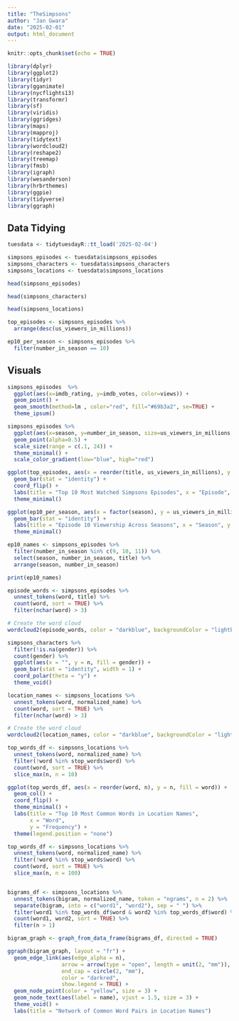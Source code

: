 ```yaml
---
title: "TheSimpsons"
author: "Jan Gwara"
date: "2025-02-01"
output: html_document
---
```


```r
knitr::opts_chunk$set(echo = TRUE)
```

```r
library(dplyr)
library(ggplot2)
library(tidyr)
library(gganimate)
library(nycflights13)
library(transformr)
library(sf)
library(viridis)
library(ggridges)
library(maps)
library(mapproj)
library(tidytext)
library(wordcloud2)
library(reshape2)
library(treemap)
library(fmsb)
library(igraph)
library(wesanderson)
library(hrbrthemes)
library(ggpie)
library(tidyverse)
library(ggraph)
```

## Data Tidying

```r
tuesdata <- tidytuesdayR::tt_load('2025-02-04')

```

```r
simpsons_episodes <- tuesdata$simpsons_episodes
simpsons_characters <- tuesdata$simpsons_characters
simpsons_locations <- tuesdata$simpsons_locations
```

```r
head(simpsons_episodes)
```

```r
head(simpsons_characters)
```

```r
head(simpsons_locations)
```

```r
top_episodes <- simpsons_episodes %>%
  arrange(desc(us_viewers_in_millions))
```

```r
ep10_per_season <- simpsons_episodes %>%
  filter(number_in_season == 10)
```

## Visuals

```r
simpsons_episodes  %>% 
  ggplot(aes(x=imdb_rating, y=imdb_votes, color=views)) +
  geom_point() +
  geom_smooth(method=lm , color="red", fill="#69b3a2", se=TRUE) +
  theme_ipsum()
```

```r
simpsons_episodes %>%
  ggplot(aes(x=season, y=number_in_season, size=us_viewers_in_millions, color=imdb_rating)) +
  geom_point(alpha=0.5) +
  scale_size(range = c(.1, 24)) +
  theme_minimal() +
  scale_color_gradient(low="blue", high="red")
```

```r
ggplot(top_episodes, aes(x = reorder(title, us_viewers_in_millions), y = us_viewers_in_millions, fill = season)) +
  geom_bar(stat = "identity") +
  coord_flip() +
  labs(title = "Top 10 Most Watched Simpsons Episodes", x = "Episode", y = "Views") +
  theme_minimal()
```

```r
ggplot(ep10_per_season, aes(x = factor(season), y = us_viewers_in_millions, fill = season)) +
  geom_bar(stat = "identity") +
  labs(title = "Episode 10 Viewership Across Seasons", x = "Season", y = "Views") +
  theme_minimal()
```

```r
ep10_names <- simpsons_episodes %>%
  filter(number_in_season %in% c(9, 10, 11)) %>%
  select(season, number_in_season, title) %>%
  arrange(season, number_in_season)

print(ep10_names)
```

```r
episode_words <- simpsons_episodes %>%
  unnest_tokens(word, title) %>%
  count(word, sort = TRUE) %>%
  filter(nchar(word) > 3)

# Create the word cloud
wordcloud2(episode_words, color = "darkblue", backgroundColor = "lightblue", size = 0.5)
```

```r
simpsons_characters %>%
  filter(!is.na(gender)) %>%
  count(gender) %>%
  ggplot(aes(x = "", y = n, fill = gender)) +
  geom_bar(stat = "identity", width = 1) +
  coord_polar(theta = "y") +
  theme_void()
```

```r
location_names <- simpsons_locations %>%
  unnest_tokens(word, normalized_name) %>%
  count(word, sort = TRUE) %>%
  filter(nchar(word) > 3)

# Create the word cloud
wordcloud2(location_names, color = "darkblue", backgroundColor = "lightblue", size = 0.5)
```

```r
top_words_df <- simpsons_locations %>%
  unnest_tokens(word, normalized_name) %>%
  filter(!word %in% stop_words$word) %>%
  count(word, sort = TRUE) %>%
  slice_max(n, n = 10)

ggplot(top_words_df, aes(x = reorder(word, n), y = n, fill = word)) +
  geom_col() +
  coord_flip() +
  theme_minimal() +
  labs(title = "Top 10 Most Common Words in Location Names",
       x = "Word",
       y = "Frequency") +
  theme(legend.position = "none")
```

```r
top_words_df <- simpsons_locations %>%
  unnest_tokens(word, normalized_name) %>%
  filter(!word %in% stop_words$word) %>%
  count(word, sort = TRUE) %>%
  slice_max(n, n = 100)


bigrams_df <- simpsons_locations %>%
  unnest_tokens(bigram, normalized_name, token = "ngrams", n = 2) %>%
  separate(bigram, into = c("word1", "word2"), sep = " ") %>%
  filter(word1 %in% top_words_df$word & word2 %in% top_words_df$word) %>%
  count(word1, word2, sort = TRUE) %>%
  filter(n > 1)

bigram_graph <- graph_from_data_frame(bigrams_df, directed = TRUE)

ggraph(bigram_graph, layout = "fr") +
  geom_edge_link(aes(edge_alpha = n), 
                 arrow = arrow(type = "open", length = unit(2, "mm")), 
                 end_cap = circle(2, "mm"),
                 color = "darkred",
                 show.legend = TRUE) +
  geom_node_point(color = "yellow", size = 3) +
  geom_node_text(aes(label = name), vjust = 1.5, size = 3) +
  theme_void() +
  labs(title = "Network of Common Word Pairs in Location Names")
```
